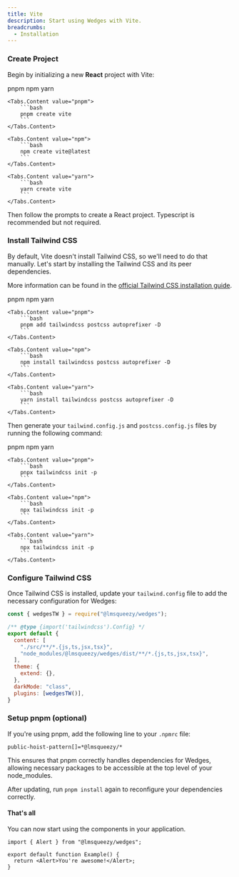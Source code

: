 ```yaml
---
title: Vite
description: Start using Wedges with Vite.
breadcrumbs:
  - Installation
---
```


<Steps>

### Create Project

Begin by initializing a new **React** project with Vite:

<Tabs variant='underlined' defaultValue='pnpm'>
    <Tabs.List>
        <Tabs.Trigger value="pnpm">pnpm</Tabs.Trigger>
        <Tabs.Trigger value="npm">npm</Tabs.Trigger>
        <Tabs.Trigger value="yarn">yarn</Tabs.Trigger>
    </Tabs.List>

    <Tabs.Content value="pnpm">
        ```bash
        pnpm create vite
        ```
    </Tabs.Content>

    <Tabs.Content value="npm">
        ```bash
        npm create vite@latest
        ```
    </Tabs.Content>

    <Tabs.Content value="yarn">
        ```bash
        yarn create vite
        ```
    </Tabs.Content>
</Tabs>

Then follow the prompts to create a React project. Typescript is recommended but not required.

### Install Tailwind CSS

By default, Vite doesn't install Tailwind CSS, so we'll need to do that manually. Let's start by installing the Tailwind CSS and its peer dependencies.

More information can be found in the <a href="https://tailwindcss.com/docs/installation/" target="_blank" rel='nofollow noreferrer'>official Tailwind CSS installation guide</a>.

<Tabs variant='underlined' defaultValue='pnpm'>
    <Tabs.List>
        <Tabs.Trigger value="pnpm">pnpm</Tabs.Trigger>
        <Tabs.Trigger value="npm">npm</Tabs.Trigger>
        <Tabs.Trigger value="yarn">yarn</Tabs.Trigger>
    </Tabs.List>

    <Tabs.Content value="pnpm">
        ```bash
        pnpm add tailwindcss postcss autoprefixer -D
        ```
    </Tabs.Content>

    <Tabs.Content value="npm">
        ```bash
        npm install tailwindcss postcss autoprefixer -D
        ```
    </Tabs.Content>

    <Tabs.Content value="yarn">
        ```bash
        yarn install tailwindcss postcss autoprefixer -D
        ```
    </Tabs.Content>
</Tabs>

Then generate your `tailwind.config.js` and `postcss.config.js` files by running the following command:

<Tabs variant='underlined' defaultValue='pnpm'>
    <Tabs.List>
        <Tabs.Trigger value="pnpm">pnpm</Tabs.Trigger>
        <Tabs.Trigger value="npm">npm</Tabs.Trigger>
        <Tabs.Trigger value="yarn">yarn</Tabs.Trigger>
    </Tabs.List>

    <Tabs.Content value="pnpm">
        ```bash
        pnpx tailwindcss init -p
        ```
    </Tabs.Content>

    <Tabs.Content value="npm">
        ```bash
        npx tailwindcss init -p
        ```
    </Tabs.Content>

    <Tabs.Content value="yarn">
        ```bash
        npx tailwindcss init -p
        ```
    </Tabs.Content>
</Tabs>

### Configure Tailwind CSS

Once Tailwind CSS is installed, update your `tailwind.config` file to add the necessary configuration for Wedges:

```js {1,7,12,13} title="tailwind.config.js" showLineNumbers
const { wedgesTW } = require("@lmsqueezy/wedges");

/** @type {import('tailwindcss').Config} */
export default {
  content: [
    "./src/**/*.{js,ts,jsx,tsx}",
    "node_modules/@lmsqueezy/wedges/dist/**/*.{js,ts,jsx,tsx}",
  ],
  theme: {
    extend: {},
  },
  darkMode: "class",
  plugins: [wedgesTW()],
}
```

### Setup pnpm (optional)

If you're using pnpm, add the following line to your `.npmrc` file:

```
public-hoist-pattern[]=*@lmsqueezy/*
```

This ensures that pnpm correctly handles dependencies for Wedges, allowing necessary packages to be accessible at the top level of your node_modules.

After updating, run `pnpm install` again to reconfigure your dependencies correctly.

#### That's all

You can now start using the components in your application.

```tsx {1,4} showLineNumbers
import { Alert } from "@lmsqueezy/wedges";

export default function Example() {
  return <Alert>You're awesome!</Alert>;
}
```

</Steps>